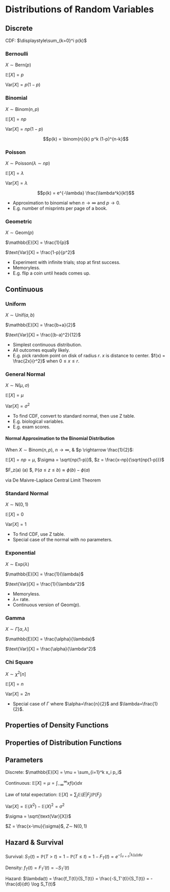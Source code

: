 # Distributions of Random Variables

## Discrete

CDF: $\displaystyle\sum_{k=0}^i p(k)$

### Bernoulli
$X\sim\text{Bern}(p)$

$\mathbb{E}[X] = p$

$\text{Var}[X] = p(1-p)$

\begin{equation}\begin{aligned} 
p(x) = 
\begin{cases} 
p & x=1 \\ 
1-p & x=0 \\ 
0 & else 
\end{cases}\end{aligned}\end{equation}

### Binomial
$X\sim\text{Binom}(n,p)$ 

$\mathbb{E}[X] = np$

$\text{Var}[X] = np(1-p)$

$$p(k) = \binom{n}{k} p^k (1-p)^{n-k}$$

### Poisson 
$X\sim\text{Poisson}(\lambda\sim np)$ 

$\mathbb{E}[X] = \lambda$

$\text{Var}[X] = \lambda$

$$p(k) = e^{-\lambda} \frac{\lambda^k}{k!}$$

- Approximation to binomial when $n \rightarrow \infty$ and $p \rightarrow 0$.
- E.g. number of misprints per page of a book.

### Geometric     
$X\sim\text{Geom}(p)$

$\mathbb{E}[X] = \frac{1}{p}$

$\text{Var}[X] = \frac{1-p}{p^2}$

\begin{equation}\begin{aligned}
p(k) &= (1-p)^{k-1} \\
\\
F(k) &= 1-(1-p)^k \\
\end{aligned}\end{equation}

- Experiment with infinite trials; stop at first success.
- Memoryless. 
- E.g. flip a coin until heads comes up.

## Continuous

### Uniform   
$X\sim\text{Unif}(a,b)$

$\mathbb{E}[X] = \frac{b+a}{2}$

$\text{Var}[X] = \frac{(b-a)^2}{12}$

\begin{equation}\begin{aligned}
f(x) &= 
\begin{cases} 
\frac{1}{b-a} & x \in [a,b] \\
0 & \text{else} \\
\end{cases} \\
\\
F(x) &= 
\begin{cases} 
\frac{x-a}{b-a} & x \in [a,b] \\ 
0 & \text{else} 
\end{cases}\end{aligned}\end{equation}

- Simplest continuous distribution. 
- All outcomes equally likely.
- E.g. pick random point on disk of radius $r$. $x$ is distance to center. $f(x) = \frac{2x}{r^2}$ when $0 \leq x \leq r$.

### General Normal
$X\sim\text{N}(\mu,\sigma)$

$\mathbb{E}[X] = \mu$

$\text{Var}[X] = \sigma^2$

\begin{equation}\begin{aligned}
f(x) &= \frac{1}{\sqrt{2\pi}\sigma} e^{-(x-\mu)^2/2\sigma^2} \\
\\
F(x) &= \phi(Z=\frac{x-\mu}{\sigma})
\end{aligned}\end{equation}


- To find CDF, convert to standard normal, then use Z table.
- E.g. biological variables. 
- E.g. exam scores.

#### Normal Approximation to the Binomial Distribution

When $X\sim\text{Binom}(n,p)$, $n \rightarrow \infty$, & $p \rightarrow \frac{1}{2}$:

$\mathbb{E}[X] = np = \mu$, $\sigma = \sqrt{np(1-p)}$, $z = \frac{x-np}{\sqrt{np(1-p)}}$

$F_z(a) \rightarrow \phi (a) $, $\mathbb{P}(a \leq z \leq b) \approx \phi (b) - \phi (a)$

via De Maivre-Laplace Central Limit Theorem

### Standard Normal 
$X\sim\text{N}(0,1)$

$\mathbb{E}[X] = 0$

$\text{Var}[X] = 1$

\begin{equation}\begin{aligned}
f(x) &= \frac{1}{\sqrt{2\pi}} e^{-(x^2)/2} \\
\\
F(x) &= \phi(x)
\end{aligned}\end{equation}

- To find CDF, use Z table.
- Special case of the normal with no parameters.

### Exponential     
$X\sim\text{Exp}(\lambda)$

$\mathbb{E}[X] = \frac{1}{\lambda}$

$\text{Var}[X] = \frac{1}{\lambda^2}$

\begin{equation}\begin{aligned}
f(x) &=
\begin{cases} 
\lambda e^{-\lambda x} & x > 0 \\ 
0 & else \\
\end{cases} \\
\\
F(x) &= 
\begin{cases} 
1-e^{-\lambda x} & x > 0 \\ 
0 & else 
\end{cases}
\end{aligned}\end{equation}  

- Memoryless. 
- $\lambda=$ rate. 
- Continuous version of Geom($p$).

### Gamma 

$X\sim\Gamma[\alpha,\lambda]$

$\mathbb{E}[X] = \frac{\alpha}{\lambda}$

$\text{Var}[X] = \frac{\alpha}{\lambda^2}$

### Chi Square 

$X\sim\chi^2[n]$

$\mathbb{E}[X] = n$

$\text{Var}[X] = 2n$

- Special case of $\Gamma$ where $\alpha=\frac{n}{2}$ and $\lambda=\frac{1}{2}$.

## Properties of Density Functions

## Properties of Distribution Functions

## Parameters

Discrete:    $\mathbb{E}[X] = \mu = \sum_{i=1}^k x_i p_i$ 

Continuous:  $\mathbb{E}[X] = \mu = \int_{-\infty}^{\infty} x f(x) dx$

Law of total expectation: $\mathbb{E}[X] = \sum_j \mathbb{E}(E|F_j)\mathbb{P}(F_j)$

$\text{Var}[X] = \mathbb{E}(X^2) - \mathbb{E}(X)^2 = \sigma^2$

$\sigma = \sqrt{\text{Var}[X]}$

$Z = \frac{x-\mu}{\sigma}$, $Z\sim~\text{N}(0,1)$

## Hazard & Survival

Survival: $S_T(t) = \mathbb{P}(T>t) = 1 - \mathbb{P}(T \leq t) = 1 - F_T(t) = e^{-\int_{u=o}^t \lambda(u) du}$

Density: $f_T(t) = F_T'(t) = -S_T'(t)$

Hazard: $\lambda(t) = \frac{f_T(t)}{S_T(t)} = \frac{-S_T'(t)}{S_T(t)} = -\frac{d}{dt} \log S_T(t)$
